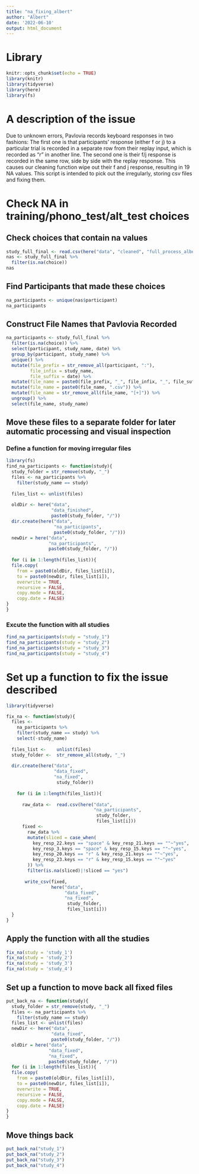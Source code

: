 ```yaml
---
title: "na_fixing_albert"
author: "Albert"
date: '2022-06-10'
output: html_document
---
```


# Library
```r
knitr::opts_chunk$set(echo = TRUE)
library(knitr)
library(tidyverse)
library(here)
library(fs)

```

# A description of the issue
Due to unknown errors, Pavlovia records keyboard responses in two fashions:
The first one is that participants' response (either f or j) to a particular trial is recorded in a separate row from their replay input, which is recorded as "r" in another line. 
The second one is their f/j response is recorded in the same row, side by side with the replay response. 
This causes our cleaning function wipe out their f and j response, resulting in 19 NA values. 
This script is intended to pick out the irregularly, storing csv files and fixing them.

# Check NA in training/phono_test/alt_test choices
## Check choices that contain na values
```r
study_full_final <- read.csv(here("data", "cleaned", "full_process_albert.csv"))
nas <- study_full_final %>% 
  filter(is.na(choice)) 
nas
```

## Find Participants that made these choices
```r
na_participants <- unique(nas$participant)
na_participants
```

## Construct File Names that Pavlovia Recorded
```r
na_participants <- study_full_final %>% 
  filter(is.na(choice)) %>% 
  select(participant, study_name, date) %>% 
  group_by(participant, study_name) %>% 
  unique() %>% 
  mutate(file_prefix = str_remove_all(participant, ":"),
         file_infix = study_name, 
         file_suffix = date) %>% 
  mutate(file_name = paste0(file_prefix, "_", file_infix, "_", file_suffix)) %>% 
  mutate(file_name = paste0(file_name, ".csv")) %>% 
  mutate(file_name = str_remove_all(file_name, "[+]")) %>% 
  ungroup() %>% 
  select(file_name, study_name)
```

## Move these files to a separate folder for later automatic processing and visual inspection
### Define a function for moving irregular files
```r
library(fs)
find_na_participants <- function(study){
  study_folder = str_remove(study, "_")
  files <- na_participants %>% 
    filter(study_name == study)
  
  files_list <- unlist(files)
  
  oldDir <- here("data", 
                 "data_finished", 
                 paste0(study_folder, "/"))
  dir.create(here("data", 
                  "na_participants", 
                  paste0(study_folder, "/")))
  newDir = here("data", 
                "na_participants", 
                paste0(study_folder, "/"))
  
  for (i in 1:length(files_list)){
  file.copy(
    from = paste0(oldDir, files_list[i]), 
    to = paste0(newDir, files_list[i]), 
    overwrite = TRUE, 
    recursive = FALSE, 
    copy.mode = FALSE, 
    copy.date = FALSE)
}
}
```

### Excute the function with all studies
```r
find_na_participants(study = "study_1")
find_na_participants(study = "study_2")
find_na_participants(study = "study_3")
find_na_participants(study = "study_4")
```

# Set up a function to fix the issue described
```r
library(tidyverse)

fix_na <- function(study){
  files <- 
    na_participants %>% 
    filter(study_name == study) %>% 
    select(-study_name)
  
  files_list <-    unlist(files)
  study_folder <-  str_remove_all(study, "_")
  
  dir.create(here("data", 
                  "data_fixed", 
                  "na_fixed", 
                   study_folder))
  
    for (i in 1:length(files_list)){
      
      raw_data <-  read.csv(here("data", 
                                 "na_participants", 
                                  study_folder, 
                                  files_list[i]))
      fixed <- 
        raw_data %>% 
        mutate(sliced = case_when(
          key_resp_22.keys == "space" & key_resp_21.keys == ""~"yes",
          key_resp_3.keys == "space" & key_resp_15.keys == ""~"yes",
          key_resp_20.keys == "r" & key_resp_21.keys == ""~"yes",
          key_resp_23.keys == "r" & key_resp_15.keys == ""~"yes"
        )) %>% 
        filter(is.na(sliced)|!sliced == "yes")
      
       write_csv(fixed, 
                 here("data", 
                      "data_fixed", 
                      "na_fixed", 
                       study_folder, 
                       files_list[i]))
  }
}
```

## Apply the function with all the studies
```r
fix_na(study = 'study_1')
fix_na(study = 'study_2')
fix_na(study = 'study_3')
fix_na(study = 'study_4')
```

## Set up a function to move back all fixed files
```r
put_back_na <- function(study){
  study_folder = str_remove(study, "_")
  files <- na_participants %>% 
    filter(study_name == study)
  files_list <- unlist(files)
  newDir <- here("data", 
                 "data_fixed", 
                 paste0(study_folder, "/"))
  oldDir = here("data", 
                "data_fixed", 
                "na_fixed", 
                paste0(study_folder, "/"))
  for (i in 1:length(files_list)){
  file.copy(
    from = paste0(oldDir, files_list[i]), 
    to = paste0(newDir, files_list[i]), 
    overwrite = TRUE, 
    recursive = FALSE, 
    copy.mode = FALSE, 
    copy.date = FALSE)
}
}
```

## Move things back
```r
put_back_na("study_1")
put_back_na("study_2")
put_back_na("study_3")
put_back_na("study_4")
```